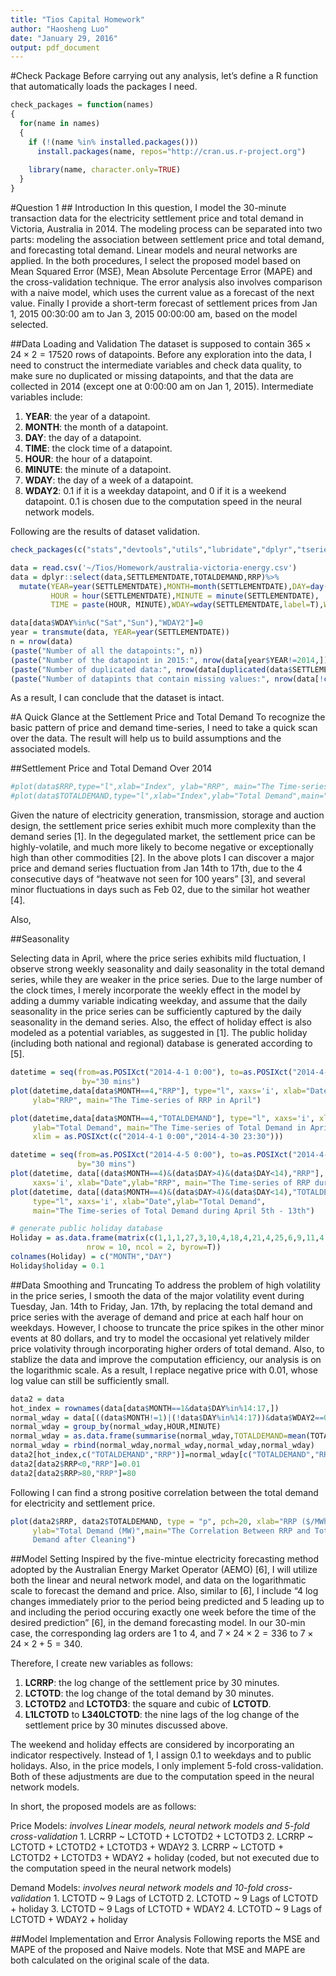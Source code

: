 ```yaml
---
title: "Tios Capital Homework"
author: "Haosheng Luo"
date: "January 29, 2016"
output: pdf_document
---
```

#Check Package
Before carrying out any analysis, let's define a R function that automatically loads the packages I need.
```r
check_packages = function(names)
{
  for(name in names)
  {
    if (!(name %in% installed.packages()))
      install.packages(name, repos="http://cran.us.r-project.org")
    
    library(name, character.only=TRUE)
  }
}
```
#Question 1
## Introduction
In this question, I model the 30-minute transaction data for the electricity settlement price and total demand in Victoria, Australia in 2014. The modeling process can be separated into two parts: modeling the association between settlement price and total demand, and forecasting total demand. Linear models and neural networks are applied. In the both procedures, I select the proposed model based on Mean Squared Error (MSE), Mean Absolute Percentage Error (MAPE) and the cross-validation technique. The error analysis also involves comparison with a naive model, which uses the current value as a forecast of the next value. Finally I provide a short-term forecast of settlement prices from Jan 1, 2015 00:30:00 am to Jan 3, 2015 00:00:00 am, based on the model selected. 

##Data Loading and Validation
The dataset is supposed to contain $365\times 24\times 2 = 17520$ rows of datapoints. Before any exploration into the data, I need to construct the intermediate variables and check data quality, to make sure no duplicated or missing datapoints, and that the data are collected in 2014 (except one at 0:00:00 am on Jan 1, 2015). Intermediate variables include:

1. $\textbf{YEAR}$: the year of a datapoint.
2. $\textbf{MONTH}$: the month of a datapoint.
3. $\textbf{DAY}$: the day of a datapoint.
4. $\textbf{TIME}$: the clock time of a datapoint.
5. $\textbf{HOUR}$: the hour of a datapoint.
6. $\textbf{MINUTE}$: the minute of a datapoint.
7. $\textbf{WDAY}$: the day of a week of a datapoint.
8. $\textbf{WDAY2}$: 0.1 if it is a weekday datapoint, and 0 if it is a weekend datapoint. 0.1 is chosen due to the computation speed in the neural network models.

Following are the results of dataset validation.
```r
check_packages(c("stats","devtools","utils","lubridate","dplyr","tseries","neuralnet"))

data = read.csv('~/Tios/Homework/australia-victoria-energy.csv')
data = dplyr::select(data,SETTLEMENTDATE,TOTALDEMAND,RRP)%>%
  mutate(YEAR=year(SETTLEMENTDATE),MONTH=month(SETTLEMENTDATE),DAY=day(SETTLEMENTDATE),
         HOUR = hour(SETTLEMENTDATE),MINUTE = minute(SETTLEMENTDATE),
         TIME = paste(HOUR, MINUTE),WDAY=wday(SETTLEMENTDATE,label=T),WDAY2=0.1)

data[data$WDAY%in%c("Sat","Sun"),"WDAY2"]=0
year = transmute(data, YEAR=year(SETTLEMENTDATE))
n = nrow(data)
(paste("Number of all the datapoints:", n))
(paste("Number of the datapoint in 2015:", nrow(data[year$YEAR!=2014,])))
(paste("Number of duplicated data:", nrow(data[duplicated(data$SETTLEMENTDATE),])))
(paste("Number of datapints that contain missing values:", nrow(data[!complete.cases(data),])))
```
As a result, I can conclude that the dataset is intact. 

#A Quick Glance at the Settlement Price and Total Demand
To recognize the basic pattern of price and demand time-series, I need to take a quick scan over the data. The result will help us to build assumptions and the associated models.

##Settlement Price and Total Demand Over 2014
```r
#plot(data$RRP,type="l",xlab="Index", ylab="RRP", main="The Time-series of RRP")
#plot(data$TOTALDEMAND,type="l",xlab="Index",ylab="Total Demand",main="The Time-series of Total Demand")
```
Given the nature of electricity generation, transmission, storage and auction design, the settlement price series exhibit much more complexity than the demand series [1]. In the degegulated market, the settlement price can be highly-volatile, and much more likely to become negative or exceptionally high than other commodities [2]. In the above plots I can discover a major price and demand series fluctuation from Jan 14th to 17th, due to the 4 consecutive days of "heatwave not seen for 100 years" [3], and several minor fluctuations in days such as Feb 02, due to the similar hot weather [4]. 

Also, 

##Seasonality

Selecting data in April, where the price series exhibits mild fluctuation, I observe strong weekly seasonality and daily seasonality in the total demand series, while they are weaker in the price series. Due to the large number of the clock times, I merely incorporate the weekly effect in the model by adding a dummy variable indicating weekday, and assume that the daily seasonality in the price series can be sufficiently captured by the daily seasonality in the demand series. Also, the effect of holiday effect is also modeled as a potential variables, as suggested in [1]. The public holiday (including both national and regional) database is generated according to [5].
```r
datetime = seq(from=as.POSIXct("2014-4-1 0:00"), to=as.POSIXct("2014-4-30 23:30"),
                by="30 mins")  
plot(datetime,data[data$MONTH==4,"RRP"], type="l", xaxs='i', xlab="Date", 
     ylab="RRP", main="The Time-series of RRP in April")

plot(datetime,data[data$MONTH==4,"TOTALDEMAND"], type="l", xaxs='i', xlab="Date", 
     ylab="Total Demand", main="The Time-series of Total Demand in April",
     xlim = as.POSIXct(c("2014-4-1 0:00","2014-4-30 23:30")))

datetime = seq(from=as.POSIXct("2014-4-5 0:00"), to=as.POSIXct("2014-4-13 23:30"),
               by="30 mins")  
plot(datetime, data[(data$MONTH==4)&(data$DAY>4)&(data$DAY<14),"RRP"], type="l",  
     xaxs='i', xlab="Date",ylab="RRP", main="The Time-series of RRP during April 5th - 13th")
plot(datetime, data[(data$MONTH==4)&(data$DAY>4)&(data$DAY<14),"TOTALDEMAND"], 
     type="l", xaxs='i', xlab="Date",ylab="Total Demand", 
     main="The Time-series of Total Demand during April 5th - 13th")

```



```r
# generate public holiday database
Holiday = as.data.frame(matrix(c(1,1,1,27,3,10,4,18,4,21,4,25,6,9,11,4,12,25,12,26), 
                 nrow = 10, ncol = 2, byrow=T))
colnames(Holiday) = c("MONTH","DAY")
Holiday$holiday = 0.1
```

##Data Smoothing and Truncating
To address the problem of high volatility in the price series, I smooth the data of the major volatility event during Tuesday, Jan. 14th to Friday, Jan. 17th, by replacing the total demand and price series with the average of demand and price at each half hour on weekdays. However, I choose to truncate the price spikes in the other minor events at 80 dollars, and try to model the occasional yet relatively milder price volativity through incorporating higher orders of total demand. Also, to stablize the data and improve the computation efficiency, our analysis is on the logarithmic scale. As a result, I replace negative price with 0.01, whose log value can still be sufficiently small. 
```r
data2 = data
hot_index = rownames(data[data$MONTH==1&data$DAY%in%14:17,])
normal_wday = data[((data$MONTH!=1)|(!data$DAY%in%14:17))&data$WDAY2==0.1,]
normal_wday = group_by(normal_wday,HOUR,MINUTE)
normal_wday = as.data.frame(summarise(normal_wday,TOTALDEMAND=mean(TOTALDEMAND),RRP=mean(RRP)))
normal_wday = rbind(normal_wday,normal_wday,normal_wday,normal_wday)
data2[hot_index,c("TOTALDEMAND","RRP")]=normal_wday[c("TOTALDEMAND","RRP")]
data2[data2$RRP<0,"RRP"]=0.01
data2[data2$RRP>80,"RRP"]=80
```
Following I can find a strong positive correlation between the total demand for electricity and settlement price.
```r
plot(data2$RRP, data2$TOTALDEMAND, type = "p", pch=20, xlab="RRP ($/MWh)",
     ylab="Total Demand (MW)",main="The Correlation Between RRP and Total 
     Demand after Cleaning") 
```

##Model Setting
Inspired by the five-mintue electricity forecasting method adopted by the Australian Energy Market Operator (AEMO) [6], I will utilize both the linear and neural network model, and data on the logarithmatic scale to forecast the demand and price. Also, similar to [6], I include "4 log changes immediately prior to the period being predicted and 5 leading up to and including the period occuring exactly one week before the time of the desired prediction" [6], in the demand forecasting model. In our 30-min case, the corresponding lag orders are 1 to 4, and $7\times 24\times 2 = 336$ to $7\times 24\times 2 +5 = 340$. 

Therefore, I create new variables as follows:

1. $\textbf{LCRRP}$: the log change of the settlement price by 30 minutes.
2. $\textbf{LCTOTD}$: the log change of the total demand by 30 minutes.
3. $\textbf{LCTOTD2}$ and $\textbf{LCTOTD3}$: the square and cubic of $\textbf{LCTOTD}$.
4. $\textbf{L1LCTOTD}$ to $\textbf{L340LCTOTD}$: the nine lags of the log change of the settlement price by 30 minutes discussed above.

The weekend and holiday effects are considered by incorporating an indicator respectively. Instead of 1, I assign 0.1 to weekdays and to public holidays. Also, in the price models, I only implement 5-fold cross-validation. Both of these adjustments are due to the computation speed in the neural network models. 

In short, the proposed models are as follows:

Price Models: 
$\textit{involves Linear models, neural network models and 5-fold cross-validation}$
1. LCRRP ~ LCTOTD + LCTOTD2 + LCTOTD3
2. LCRRP ~ LCTOTD + LCTOTD2 + LCTOTD3 + WDAY2
3. LCRRP ~ LCTOTD + LCTOTD2 + LCTOTD3 + WDAY2 + holiday (coded, but not executed due to the computation speed in the neural network models)

Demand Models:
$\textit{involves neural network models and 10-fold cross-validation}$
1. LCTOTD ~ 9 Lags of LCTOTD
2. LCTOTD ~ 9 Lags of LCTOTD + holiday
3. LCTOTD ~ 9 Lags of LCTOTD + WDAY2
4. LCTOTD ~ 9 Lags of LCTOTD + WDAY2 + holiday

##Model Implementation and Error Analysis
Following reports the MSE and MAPE of the proposed and Naive models. Note that MSE and MAPE are both calculated on the original scale of the data. 


